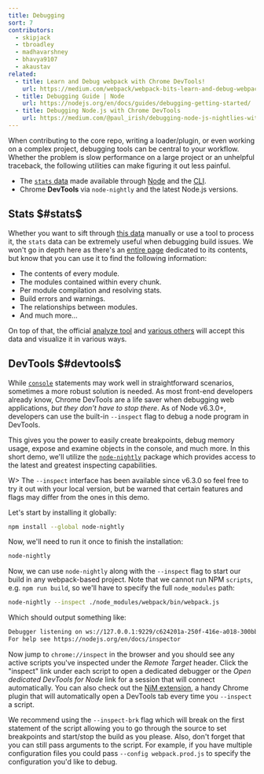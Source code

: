 ```yaml
---
title: Debugging
sort: 7
contributors:
  - skipjack
  - tbroadley
  - madhavarshney
  - bhavya9107
  - akaustav
related:
  - title: Learn and Debug webpack with Chrome DevTools!
    url: https://medium.com/webpack/webpack-bits-learn-and-debug-webpack-with-chrome-dev-tools-da1c5b19554
  - title: Debugging Guide | Node
    url: https://nodejs.org/en/docs/guides/debugging-getting-started/
  - title: Debugging Node.js with Chrome DevTools
    url: https://medium.com/@paul_irish/debugging-node-js-nightlies-with-chrome-devtools-7c4a1b95ae27
---
```


When contributing to the core repo, writing a loader/plugin, or even working on a complex project, debugging tools can be central to your workflow. Whether the problem is slow performance on a large project or an unhelpful traceback, the following utilities can make figuring it out less painful.

- The [`stats` data](/api/stats) made available through [Node](/api/node/#stats-object) and the [CLI](/api/cli/#common-options).
- Chrome **DevTools** via `node-nightly` and the latest Node.js versions.

## Stats $#stats$

Whether you want to sift through [this data](/api/stats) manually or use a tool to process it, the `stats` data can be extremely useful when debugging build issues. We won't go in depth here as there's an [entire page](/api/stats) dedicated to its contents, but know that you can use it to find the following information:

- The contents of every module.
- The modules contained within every chunk.
- Per module compilation and resolving stats.
- Build errors and warnings.
- The relationships between modules.
- And much more...

On top of that, the official [analyze tool](https://github.com/webpack/analyse) and [various others](/guides/code-splitting/#bundle-analysis) will accept this data and visualize it in various ways.

## DevTools $#devtools$

While [`console`](https://nodejs.org/api/console.html) statements may work well in straightforward scenarios, sometimes a more robust solution is needed. As most front-end developers already know, Chrome DevTools are a life saver when debugging web applications, _but they don’t have to stop there_. As of Node v6.3.0+, developers can use the built-in `--inspect` flag to debug a node program in DevTools.

This gives you the power to easily create breakpoints, debug memory usage, expose and examine objects in the console, and much more. In this short demo, we'll utilize the [`node-nightly`](https://github.com/hemanth/node-nightly) package which provides access to the latest and greatest inspecting capabilities.

W> The `--inspect` interface has been available since v6.3.0 so feel free to try it out with your local version, but be warned that certain features and flags may differ from the ones in this demo.

Let's start by installing it globally:

```bash
npm install --global node-nightly
```

Now, we'll need to run it once to finish the installation:

```bash
node-nightly
```

Now, we can use `node-nightly` along with the `--inspect` flag to start our build in any webpack-based project. Note that we cannot run NPM `scripts`, e.g. `npm run build`, so we'll have to specify the full `node_modules` path:

```bash
node-nightly --inspect ./node_modules/webpack/bin/webpack.js
```

Which should output something like:

```bash
Debugger listening on ws://127.0.0.1:9229/c624201a-250f-416e-a018-300bbec7be2c
For help see https://nodejs.org/en/docs/inspector
```

Now jump to `chrome://inspect` in the browser and you should see any active scripts you've inspected under the _Remote Target_ header. Click the "inspect" link under each script to open a dedicated debugger or the _Open dedicated DevTools for Node_ link for a session that will connect automatically. You can also check out the [NiM extension](https://chrome.google.com/webstore/detail/nodejs-v8-inspector-manag/gnhhdgbaldcilmgcpfddgdbkhjohddkj), a handy Chrome plugin that will automatically open a DevTools tab every time you `--inspect` a script.

We recommend using the `--inspect-brk` flag which will break on the first statement of the script allowing you to go through the source to set breakpoints and start/stop the build as you please. Also, don't forget that you can still pass arguments to the script. For example, if you have multiple configuration files you could pass `--config webpack.prod.js` to specify the configuration you'd like to debug.
